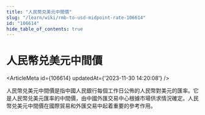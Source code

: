 ```yaml
---
title: "人民幣兑美元中間價"
slug: "/learn/wiki/rmb-to-usd-midpoint-rate-106614"
id: "106614"
hide_table_of_contents: true
---
```



# 人民幣兑美元中間價

<ArticleMeta id={106614} updatedAt={'2023-11-30 14:20:08'} />
<div className='border-solid border-b border-t-0 my-4 border-[var(--ifm-color-gray-300)]' />

人民幣兑美元中間價是指中國人民銀行每個工作日公佈的人民幣對美元的匯率。它是人民幣兑美元匯率的中間價，由中國外匯交易中心根據市場供求情況確定。人民幣兑美元中間價在國際貿易和外匯交易中起着重要的參考作用。
